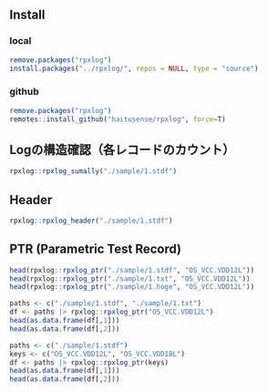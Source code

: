 ## Install

### local

```r
remove.packages("rpxlog")
install.packages("../rpxlog/", repos = NULL, type = "source")
```

### github

```r
remove.packages("rpxlog")
remotes::install_github("haitusense/rpxlog", force=T)
```

## Logの構造確認（各レコードのカウント）

```r
rpxlog::rpxlog_sumally("./sample/1.stdf")
```

## Header

```r
rpxlog::rpxlog_header("./sample/1.stdf")
```

## PTR (Parametric Test Record) 

```r
head(rpxlog::rpxlog_ptr("./sample/1.stdf", "OS_VCC.VDD12L"))
head(rpxlog::rpxlog_ptr("./sample/1.txt", "OS_VCC.VDD12L"))
head(rpxlog::rpxlog_ptr("./sample/1.hoge", "OS_VCC.VDD12L"))
```

```r
paths <- c("./sample/1.stdf", "./sample/1.txt")
df <- paths |> rpxlog::rpxlog_ptr("OS_VCC.VDD12L")
head(as.data.frame(df[,1]))
head(as.data.frame(df[,2]))
```

```r
paths <- c("./sample/1.stdf")
keys <- c("OS_VCC.VDD12L", "OS_VCC.VDD18L")
df <- paths |> rpxlog::rpxlog_ptr(keys)
head(as.data.frame(df[,1]))
head(as.data.frame(df[,2]))
```
